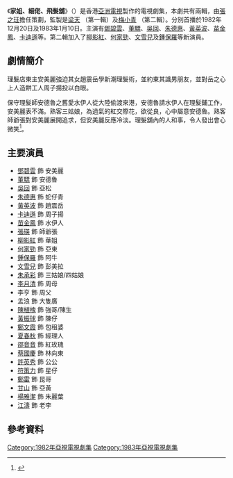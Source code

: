 {{亞視劇集 
| 中文劇名 = 家姐、細佬、飛髮舖
| 英文劇名 = {{lang|en|Barber Shop}}
| 圖片 = 
| 圖片尺寸 = 
| 製作年份 = 1982年
| 監製 = [[梁天_(香港)|梁天]]（第一輯）、[[梅小青|梅小青]]（第二輯）
| 製作統籌 = [[張百豪|張百豪]] (第一輯)、[[李京祺|李京祺]]（第二輯）
| 編導 = {{nowrap|[[楊錦泉|楊錦泉]]、[[陳莎莉_(導演)|陳莎莉]]、[[宋豪輝|宋豪輝]]、[[陳綺文|陳綺文]]、<br/>[[張沛忠|張沛忠]]}}
| 助理編導 = {{nowrap|[[馮柏源|馮柏源]]、[[黎棨源|黎棨源]]、[[歐咸雲|歐咸雲]]、[[楊耀宗|楊耀宗]]}}
| 編審 = [[洪懷恩|洪懷恩]]、[[海滴|海　滴]]
| 編劇 = {{nowrap|[[李艷萍|李艷萍]]、[[香潔儀|香潔儀]]、[[黃翠華|黃翠華]]、[[洪懷恩|洪懷恩]]、<br/>[[尹懷文|尹懷文]]、[[姜寧_(編劇)|姜　寧]]、[[官松年|官松年]]、[[劉玉芬_(編劇)|劉玉芬]]}}
| 集數 = 15 (第一輯)<br/>30 (第二輯)
| 每集長度 = 30分鐘 (連廣告)
| 劇種 = 時裝
| 主演 ={{nowrap| [[鄧碧雲|鄧碧雲]]、[[董驃|董　驃]]、[[吳回_(香港)|吳　回]]、[[朱德惠|朱德惠]]、<br/>[[黃英波|黃英波]]、[[苗金鳳|苗金鳳]]、[[卡迪遜|卡迪遜]]、[[張瑛|張　瑛]]、<br/>[[柳影紅|柳影紅]]、[[何家勁|何家勁]]、[[文雪兒|文雪兒]]、[[鍾保羅|鍾保羅]]}}
| 主題曲 = 煩惱絲
| 作曲 = [[周啟生|周啟生]]
| 填詞 = [[盧國沾|盧國沾]]
| 主唱 = [[夏韶聲|夏韶聲]]
}}
《'''家姐、細佬、飛髮舖'''》（{{lang-en|'''Barber Shop'''}}）是香港[[亞洲電視|亞洲電視]]製作的電視劇集，本劇共有兩輯，由[[張之玨|張之玨]]擔任策劃，監製是[[梁天_(香港)|梁天]] （第一輯）及[[梅小青|梅小青]] （第二輯）。分別首播於1982年12月20日及1983年1月10日。主演有[[鄧碧雲|鄧碧雲]]、[[董驃|董驃]]、[[吳回_(香港)|吳回]]、[[朱德惠|朱德惠]]、[[黃英波|黃英波]]、[[苗金鳳|苗金鳳]]、[[卡迪遜|卡迪遜]]等。第二輯加入了[[柳影紅|柳影紅]]、[[何家勁|何家勁]]、[[文雪兒|文雪兒]]及[[鍾保羅|鍾保羅]]等新演員。

== 劇情簡介 ==
理髮店東主安美麗強迫其女趙震岳學新潮理髮術，並約束其識男朋友，並對岳之心上人造餅工人周子揚投以白眼。

保守理髮師安德魯之舊愛水伊人從大陸偷渡來港，安德魯請水伊人在理髮鋪工作，安美麗表不滿。熟客三姑娘，為過氣的紅交際花，欲從良，心中屬意安德魯。熟客師爺張對安美麗展開追求，但安美麗反應冷淡。理髮舖內的人和事，令人發出會心微笑<ref>{{Cite web |url=http://www.yueysp.com/?m=vod-detail-id-1113.html |title=家姐,細佬,飛發鋪(1輯+2輯) |accessdate=2016-02-13 |archive-date=2017-01-13 |archive-url=https://web.archive.org/web/20170113075806/http://www.yueysp.com/?m=vod-detail-id-1113.html |dead-url=no }}</ref>。

== 主要演員 ==
*[[鄧碧雲|鄧碧雲]] 飾 安美麗
*[[董驃|董驃]] 飾 安德魯
*[[吳回_(香港)|吳回]] 飾 亞松
*[[朱德惠|朱德惠]] 飾 蛇仔青
*[[黃英波|黃英波]] 飾 趙震岳
*[[卡迪遜|卡迪遜]] 飾 周子揚
*[[苗金鳳|苗金鳳]] 飾 水伊人
*[[張瑛|張瑛]] 飾 師爺張
*[[柳影紅|柳影紅]] 飾 華姐
*[[何家勁|何家勁]] 飾 亞東
*[[鍾保羅|鍾保羅]] 飾 阿牛
*[[文雪兒|文雪兒]] 飾 彭美拉
*[[朱承彩|朱承彩]] 飾 三姑娘/四姑娘
*[[李月清|李月清]] 飾 周母
*李亨 飾 周父
*孟浪 飾 大隻廣
*[[陳植槐|陳植槐]] 飾 強哥/陳生
*[[黃振球|黃振球]] 飾 陳仔
*[[鄭文霞|鄭文霞]] 飾 包租婆
*[[夏春秋|夏春秋]] 飾 經理人
*[[邵音音|邵音音]] 飾 紅玫瑰
*[[蔡國慶_(香港)|蔡國慶]] 飾 林向東
*[[許英秀|許英秀]] 飾 公公
*[[符策力|符策力]] 飾 星仔
*[[鄭雷|鄭雷]] 飾 昆哥
*[[甘山_(演員)|甘山]] 飾 亞黃
*[[楊雅潔|楊雅潔]] 飾 朱麗葉
*[[江圖|江濤]] 飾 老李

== 參考資料 == 
{{reflist}}
{{梅小青}}
[[Category:1982年亞視電視劇集|Category:1982年亞視電視劇集]]
[[Category:1983年亞視電視劇集|Category:1983年亞視電視劇集]]